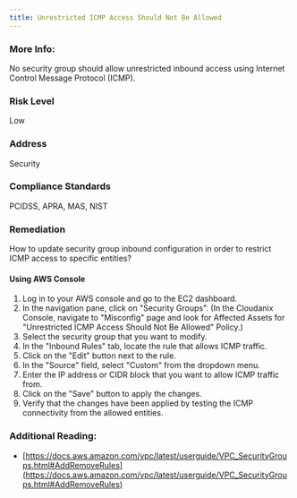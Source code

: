 ```yaml
---
title: Unrestricted ICMP Access Should Not Be Allowed
---
```


### More Info:

No security group should allow unrestricted inbound access using Internet Control Message Protocol (ICMP).

### Risk Level

Low

### Address

Security

### Compliance Standards

PCIDSS, APRA, MAS, NIST

### Remediation

How to update security group inbound configuration in order to restrict ICMP access to specific entities?

#### Using AWS Console

1. Log in to your AWS console and go to the EC2 dashboard.
2. In the navigation pane, click on "Security Groups".
    (In the Cloudanix Console, navigate to "Misconfig" page and look for Affected Assets for "Unrestricted ICMP Access Should Not Be Allowed" Policy.)
3. Select the security group that you want to modify.
4. In the "Inbound Rules" tab, locate the rule that allows ICMP traffic.
5. Click on the "Edit" button next to the rule.
6. In the "Source" field, select "Custom" from the dropdown menu.
7. Enter the IP address or CIDR block that you want to allow ICMP traffic from.
8. Click on the "Save" button to apply the changes.
9. Verify that the changes have been applied by testing the ICMP connectivity from the allowed entities.

### Additional Reading:

- [https://docs.aws.amazon.com/vpc/latest/userguide/VPC_SecurityGroups.html#AddRemoveRules](https://docs.aws.amazon.com/vpc/latest/userguide/VPC_SecurityGroups.html#AddRemoveRules)
